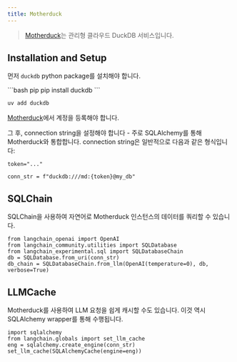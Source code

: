```yaml
---
title: Motherduck
---
```


>[Motherduck](https://motherduck.com/)는 관리형 클라우드 DuckDB 서비스입니다.

## Installation and Setup

먼저 `duckdb` python package를 설치해야 합니다.

<CodeGroup>
```bash pip
pip install duckdb
```

```bash uv
uv add duckdb
```
</CodeGroup>

[Motherduck](https://motherduck.com/)에서 계정을 등록해야 합니다.

그 후, connection string을 설정해야 합니다 - 주로 SQLAlchemy를 통해 Motherduck와 통합합니다.
connection string은 일반적으로 다음과 같은 형식입니다:

```
token="..."

conn_str = f"duckdb:///md:{token}@my_db"
```

## SQLChain

SQLChain을 사용하여 자연어로 Motherduck 인스턴스의 데이터를 쿼리할 수 있습니다.

```
from langchain_openai import OpenAI
from langchain_community.utilities import SQLDatabase
from langchain_experimental.sql import SQLDatabaseChain
db = SQLDatabase.from_uri(conn_str)
db_chain = SQLDatabaseChain.from_llm(OpenAI(temperature=0), db, verbose=True)
```


## LLMCache

Motherduck를 사용하여 LLM 요청을 쉽게 캐시할 수도 있습니다.
이것 역시 SQLAlchemy wrapper를 통해 수행됩니다.

```
import sqlalchemy
from langchain.globals import set_llm_cache
eng = sqlalchemy.create_engine(conn_str)
set_llm_cache(SQLAlchemyCache(engine=eng))
```